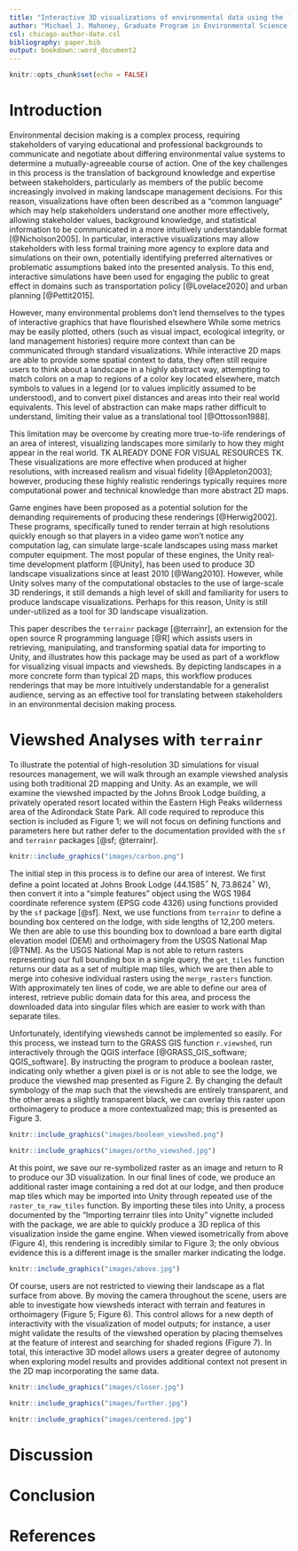```yaml
---
title: "Interactive 3D visualizations of environmental data using the `terrainr` `R` package"
author: "Michael J. Mahoney, Graduate Program in Environmental Science, State University of New York College of Environmental Science and Forestry; Colin M. Beier, Department of Sustainable Resources Management, State University of New York College of Environmental Science and Forestry; Aidan C. Ackerman, Department of Landscape Architecture, State University of New York College of Environmental Science and Forestry"
csl: chicago-author-date.csl
bibliography: paper.bib
output: bookdown::word_document2
---
```


```r
knitr::opts_chunk$set(echo = FALSE)
```

# Introduction

Environmental decision making is a complex process, requiring 
stakeholders of varying educational and professional backgrounds to communicate 
and negotiate about differing environmental value systems to determine a 
mutually-agreeable course of action. One of the key challenges in this process 
is the translation of background knowledge and expertise between stakeholders, 
particularly as members of the public become increasingly involved in making 
landscape management decisions. For this reason, visualizations have often been 
described as a "common language" which may help stakeholders understand one 
another more effectively, allowing stakeholder values, background knowledge, and
statistical information to be communicated in a more intuitively understandable 
format [@Nicholson2005]. In particular, interactive visualizations may allow 
stakeholders with less formal training more agency to explore data and 
simulations on their own, potentially identifying preferred alternatives or 
problematic assumptions baked into the presented analysis. To this end, 
interactive simulations have been used
for engaging the public to great effect in domains such as transportation 
policy [@Lovelace2020] and urban planning [@Pettit2015].

However, many environmental problems don't lend themselves to the types of 
interactive graphics that have flourished elsewhere While some metrics
may be easily plotted, others (such as visual impact, ecological integrity, or 
land management histories) require more context than can be communicated through
standard visualizations. While interactive 2D maps are able to provide some 
spatial context to data, they often still require users to think about a 
landscape in a highly abstract way, attempting to match colors on a map to 
regions of a color key located elsewhere, match symbols to values in a legend 
(or to values implicitly assumed to be understood), and to convert pixel 
distances and areas into their real world equivalents. This level of abstraction
can make maps rather difficult to understand, limiting their value as a 
translational tool [@Ottosson1988].

This limitation may be overcome by creating more true-to-life renderings of an 
area of interest, visualizing landscapes more similarly to how they might appear
in the real world. TK ALREADY DONE FOR VISUAL RESOURCES TK. 
These visualizations are more effective when produced at higher resolutions, 
with increased realism and visual fidelity [@Appleton2003]; however, producing 
these highly realistic renderings typically requires more computational power 
and technical knowledge than more abstract 2D maps.

Game engines have been proposed as a potential solution for the demanding 
requirements of producing these renderings [@Herwig2002]. These programs, 
specifically tuned to render terrain at high resolutions quickly 
enough so that players in a video game won't notice any computation lag, can 
simulate large-scale landscapes using mass market computer equipment. The most 
popular of these engines, the Unity real-time development 
platform [@Unity], has been used to produce 3D landscape visualizations since 
at least 2010 [@Wang2010]. However, while Unity solves many of the computational 
obstacles to the use of large-scale 3D renderings, it still demands a high 
level of skill and familiarity for users to produce landscape visualizations.
Perhaps for this reason, Unity is still under-utilized as a tool for 3D 
landscape visualization.

This paper describes the `terrainr` package [@terrainr], an extension for the
open source R programming language [@R] which assists users in retrieving, 
manipulating, and transforming spatial data for importing to Unity, and 
illustrates how this package may be used as part of a workflow for visualizing 
visual impacts and viewsheds. By depicting landscapes in a more concrete form 
than typical 2D maps, this workflow produces renderings that may be more 
intuitively understandable for a generalist audience, serving as an effective 
tool for translating between stakeholders in an environmental decision making 
process.

# Viewshed Analyses with `terrainr`

To illustrate the potential of high-resolution 3D simulations for visual 
resources management, we will walk through an example viewshed analysis using 
both traditional 2D mapping and Unity. As an example, we will examine the 
viewshed impacted by the Johns Brook Lodge building, a privately operated resort
located within the Eastern High Peaks wilderness area of the Adirondack State 
Park. All code required to reproduce this section is included as Figure 1; we 
will not focus on defining functions and parameters here but rather defer to the 
documentation provided with the `sf` and `terrainr` packages [@sf; @terrainr].

```r
knitr::include_graphics("images/carbon.png")
```

The initial step in this process is to define our area of interest. We first 
define a point located at Johns Brook Lodge (44.1585$^{\circ}$ N, 
73.8624$^{\circ}$ W), then convert it into a "simple features" object using the 
WGS 1984 coordinate reference system (EPSG code 4326) using functions provided 
by the `sf` package [@sf]. Next, we use functions from `terrainr` to define a 
bounding box centered on the lodge, with side lengths of 12,200 meters. We then
are able to use this bounding box to download a bare earth digital elevation 
model (DEM) and orthoimagery from the USGS National Map [@TNM]. As the USGS
National Map is not able to return rasters representing our full bounding box
in a single query, the `get_tiles` function returns our data as a set of 
multiple map tiles, which we are then able to merge into cohesive individual 
rasters using the `merge_rasters` function. With approximately ten lines of 
code, we are able to define our area of interest, retrieve public domain data
for this area, and process the downloaded data into singular files which are 
easier to work with than separate tiles.

Unfortunately, identifying viewsheds cannot be implemented so easily. For this
process, we instead turn to the GRASS GIS function `r.viewshed`, run 
interactively through the QGIS interface [@GRASS_GIS_software; QGIS_software].
By instructing the program to produce a boolean raster, indicating only whether
a given pixel is or is not able to see the lodge, we produce the viewshed map 
presented as Figure 2. By changing the default symbology of the map such that 
the viewsheds are entirely transparent, and the other areas a slightly 
transparent black, we can overlay this raster upon orthoimagery to produce a 
more contextualized map; this is presented as Figure 3.

```r
knitr::include_graphics("images/boolean_viewshed.png")
```




```r
knitr::include_graphics("images/ortho_viewshed.jpg")
```

At this point, we save our re-symbolized raster as an image and return to R to
produce our 3D visualization. In our final lines of code, we produce an 
additional raster image containing a red dot at our lodge, and then produce map
tiles which may be imported into Unity through repeated use of the 
`raster_to_raw_tiles` function. By importing these tiles into Unity, a process 
documented by the "Importing terrainr tiles into Unity" vignette included with 
the package, we are able to quickly produce a 3D replica of this visualization
inside the game engine. When viewed isometrically from above (Figure 4), this 
rendering is incredibly similar to Figure 3; the only obvious evidence this is a 
different image is the smaller marker indicating the lodge.

```r
knitr::include_graphics("images/above.jpg")
```

Of course, users are not restricted to viewing their landscape as a flat surface
from above. By moving the camera throughout the scene, users are able to 
investigate how viewsheds interact with terrain and features in orthoimagery 
(Figure 5; Figure 6). This control allows for a new depth of interactivity with
the visualization of model outputs; for instance, a user might validate the 
results of the viewshed operation by placing themselves at the feature of 
interest and searching for shaded regions (Figure 7). In total, this interactive
3D model allows users a greater degree of autonomy when exploring model results
and provides additional context not present in the 2D map incorporating the same
data.

```r
knitr::include_graphics("images/closer.jpg")
```

```r
knitr::include_graphics("images/further.jpg")
```

```r
knitr::include_graphics("images/centered.jpg")
```

# Discussion

# Conclusion

\newpage{}

# References {#references .unnumbered}